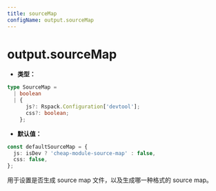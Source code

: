 ```yaml
---
title: sourceMap
configName: output.sourceMap
---
```


# output.sourceMap

- **类型：**

```ts
type SourceMap =
  | boolean
  | {
      js?: Rspack.Configuration['devtool'];
      css?: boolean;
    };
```

- **默认值：**

```ts
const defaultSourceMap = {
  js: isDev ? 'cheap-module-source-map' : false,
  css: false,
};
```

用于设置是否生成 source map 文件，以及生成哪一种格式的 source map。


<RsbuildConig />
